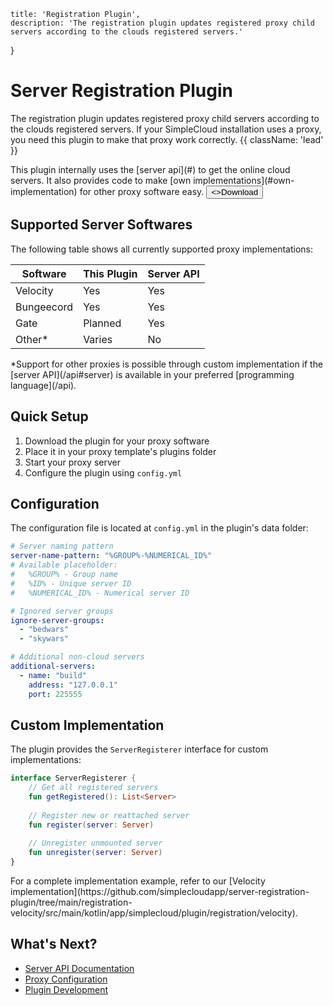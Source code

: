 
    title: 'Registration Plugin',
    description: 'The registration plugin updates registered proxy child servers according to the clouds registered servers.'
}

# Server Registration Plugin

The registration plugin updates registered proxy child servers according to the clouds registered servers. If your SimpleCloud installation uses a proxy, you need this plugin to make that proxy work correctly. {{ className: 'lead' }}

<Note>
    This plugin internally uses the [server api](#) to get the online cloud servers. It also provides code to make [own implementations](#own-implementation) for other proxy software easy.
</Note>

<Button href="https://github.com/simplecloudapp/server-registration-plugin/releases" arrow="right">
    <>Download</>
</Button>

## Supported Server Softwares

The following table shows all currently supported proxy implementations:

| Software   | This Plugin | Server API |
| ---------- | ----------- | ---------- |
| Velocity   | Yes         | Yes        |
| Bungeecord | Yes         | Yes        |
| Gate       | Planned     | Yes        |
| Other*     | Varies      | No         |

<Note>
    *Support for other proxies is possible through custom implementation if the [server API](/api#server) is available in your preferred [programming language](/api).
</Note>

## Quick Setup

1. Download the plugin for your proxy software
2. Place it in your proxy template's plugins folder
3. Start your proxy server
4. Configure the plugin using `config.yml`

## Configuration

The configuration file is located at `config.yml` in the plugin's data folder:

```yml
# Server naming pattern
server-name-pattern: "%GROUP%-%NUMERICAL_ID%"
# Available placeholder:
#   %GROUP% - Group name
#   %ID% - Unique server ID
#   %NUMERICAL_ID% - Numerical server ID

# Ignored server groups
ignore-server-groups:
  - "bedwars"
  - "skywars"

# Additional non-cloud servers
additional-servers:
  - name: "build"
    address: "127.0.0.1"
    port: 225555
```

## Custom Implementation

The plugin provides the `ServerRegisterer` interface for custom implementations:

```kotlin
interface ServerRegisterer {
    // Get all registered servers
    fun getRegistered(): List<Server>
    
    // Register new or reattached server
    fun register(server: Server)
    
    // Unregister unmounted server
    fun unregister(server: Server)
}
```

<DangerNote>
    For a complete implementation example, refer to our [Velocity implementation](https://github.com/simplecloudapp/server-registration-plugin/tree/main/registration-velocity/src/main/kotlin/app/simplecloud/plugin/registration/velocity).
</DangerNote>

## What's Next?

- [Server API Documentation](/api#server)
- [Proxy Configuration](/proxy)
- [Plugin Development](/plugins)
